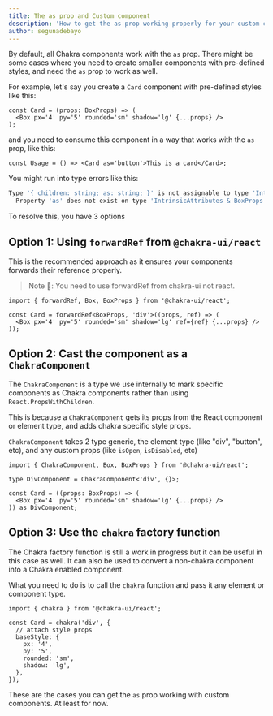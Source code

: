 ```yaml
---
title: The as prop and Custom component
description: 'How to get the as prop working properly for your custom components'
author: segunadebayo
---
```


By default, all Chakra components work with the `as` prop. There might be some
cases where you need to create smaller components with pre-defined styles, and
need the `as` prop to work as well.

For example, let's say you create a `Card` component with pre-defined styles
like this:

```tsx
const Card = (props: BoxProps) => (
  <Box px='4' py='5' rounded='sm' shadow='lg' {...props} />
);
```

and you need to consume this component in a way that works with the `as` prop,
like this:

```tsx
const Usage = () => <Card as='button'>This is a card</Card>;
```

You might run into type errors like this:

```sh
Type '{ children: string; as: string; }' is not assignable to type 'IntrinsicAttributes & BoxProps'.
  Property 'as' does not exist on type 'IntrinsicAttributes & BoxProps'.
```

To resolve this, you have 3 options

## Option 1: Using `forwardRef` from `@chakra-ui/react`

This is the recommended approach as it ensures your components forwards their
reference properly.

> Note 🚨: You need to use forwardRef from chakra-ui not react.

```tsx
import { forwardRef, Box, BoxProps } from '@chakra-ui/react';

const Card = forwardRef<BoxProps, 'div'>((props, ref) => (
  <Box px='4' py='5' rounded='sm' shadow='lg' ref={ref} {...props} />
));
```

## Option 2: Cast the component as a `ChakraComponent`

The `ChakraComponent` is a type we use internally to mark specific components as
Chakra components rather than using `React.PropsWithChildren`.

This is because a `ChakraComponent` gets its props from the React component or
element type, and adds chakra specific style props.

`ChakraComponent` takes 2 type generic, the element type (like "div", "button",
etc), and any custom props (like `isOpen`, `isDisabled`, etc)

```tsx
import { ChakraComponent, Box, BoxProps } from '@chakra-ui/react';

type DivComponent = ChakraComponent<'div', {}>;

const Card = ((props: BoxProps) => (
  <Box px='4' py='5' rounded='sm' shadow='lg' {...props} />
)) as DivComponent;
```

## Option 3: Use the `chakra` factory function

The Chakra factory function is still a work in progress but it can be useful in
this case as well. It can also be used to convert a non-chakra component into a
Chakra enabled component.

What you need to do is to call the `chakra` function and pass it any element or
component type.

```tsx
import { chakra } from '@chakra-ui/react';

const Card = chakra('div', {
  // attach style props
  baseStyle: {
    px: '4',
    py: '5',
    rounded: 'sm',
    shadow: 'lg',
  },
});
```

These are the cases you can get the `as` prop working with custom components. At
least for now.
